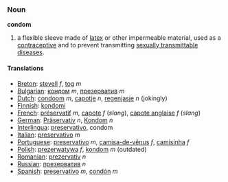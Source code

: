 ===Noun===
'''condom'''

# a flexible sleeve made of [[latex]] or other impermeable material, used as a [[contraceptive]] and to prevent transmitting [[sexually transmittable disease]]s.

====Translations====
*[[Breton]]: [[stevell]] ''f'', [[tog]] ''m''
*[[Bulgarian]]: [[кондом]] ''m'', [[презерватив]] ''m''
*[[Dutch]]: [[condoom]] ''m'', [[capotje]] ''n'', [[regenjasje]] ''n'' (jokingly)
*[[Finnish]]: [[kondomi]]
*[[French]]: [[préservatif]] ''m'', [[capote]] ''f'' (''slang''), [[capote anglaise]] ''f'' (''slang'')
*[[German]]: [[Präservativ]] ''n'', [[Kondom]] ''n''
*[[Interlingua]]: [[preservativo]], condom
*[[Italian]]: [[preservativo]] ''m''
*[[Portuguese]]: [[preservativo]] ''m'', [[camisa-de-vênus]] ''f'', [[camisinha]] ''f''
*[[Polish]]: [[prezerwatywa]] ''f'', [[kondom]] ''m'' (outdated)
*[[Romanian]]: [[prezervativ]] ''n''
*[[Russian]]: [[презерватив]] ''n''
*[[Spanish]]: [[preservativo]] ''m'', [[condón]] ''m''